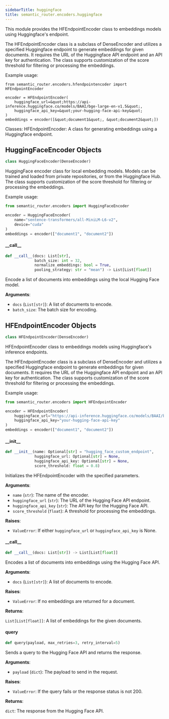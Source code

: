 ```yaml
---
sidebarTitle: huggingface
title: semantic_router.encoders.huggingface
---
```


This module provides the HFEndpointEncoder class to embeddings models using Huggingface&#x27;s endpoint.

The HFEndpointEncoder class is a subclass of DenseEncoder and utilizes a specified Huggingface
endpoint to generate embeddings for given documents. It requires the URL of the Huggingface
API endpoint and an API key for authentication. The class supports customization of the score
threshold for filtering or processing the embeddings.

Example usage:

    from semantic_router.encoders.hfendpointencoder import HFEndpointEncoder

    encoder = HFEndpointEncoder(
        huggingface_url=&quot;https://api-inference.huggingface.co/models/BAAI/bge-large-en-v1.5&quot;,
        huggingface_api_key=&quot;your-hugging-face-api-key&quot;
    )
    embeddings = encoder([&quot;document1&quot;, &quot;document2&quot;])

Classes:
    HFEndpointEncoder: A class for generating embeddings using a Huggingface endpoint.

## HuggingFaceEncoder Objects

```python
class HuggingFaceEncoder(DenseEncoder)
```

HuggingFace encoder class for local embedding models. Models can be trained and
loaded from private repositories, or from the Huggingface Hub. The class supports
customization of the score threshold for filtering or processing the embeddings.

Example usage:

```python
from semantic_router.encoders import HuggingFaceEncoder

encoder = HuggingFaceEncoder(
    name="sentence-transformers/all-MiniLM-L6-v2",
    device="cuda"
)
embeddings = encoder(["document1", "document2"])
```

#### \_\_call\_\_

```python
def __call__(docs: List[str],
             batch_size: int = 32,
             normalize_embeddings: bool = True,
             pooling_strategy: str = "mean") -> List[List[float]]
```

Encode a list of documents into embeddings using the local Hugging Face model.

**Arguments**:

- `docs` (`List[str]`): A list of documents to encode.
- `batch_size`: The batch size for encoding.

## HFEndpointEncoder Objects

```python
class HFEndpointEncoder(DenseEncoder)
```

HFEndpointEncoder class to embeddings models using Huggingface&#x27;s inference endpoints.

The HFEndpointEncoder class is a subclass of DenseEncoder and utilizes a specified
Huggingface endpoint to generate embeddings for given documents. It requires the URL
of the Huggingface API endpoint and an API key for authentication. The class supports
customization of the score threshold for filtering or processing the embeddings.

Example usage:

```python
from semantic_router.encoders import HFEndpointEncoder

encoder = HFEndpointEncoder(
    huggingface_url="https://api-inference.huggingface.co/models/BAAI/bge-large-en-v1.5",
    huggingface_api_key="your-hugging-face-api-key"
)
embeddings = encoder(["document1", "document2"])
```

#### \_\_init\_\_

```python
def __init__(name: Optional[str] = "hugging_face_custom_endpoint",
             huggingface_url: Optional[str] = None,
             huggingface_api_key: Optional[str] = None,
             score_threshold: float = 0.8)
```

Initializes the HFEndpointEncoder with the specified parameters.

**Arguments**:

- `name` (`str`): The name of the encoder.
- `huggingface_url` (`str`): The URL of the Hugging Face API endpoint.
- `huggingface_api_key` (`str`): The API key for the Hugging Face API.
- `score_threshold` (`float`): A threshold for processing the embeddings.

**Raises**:

- `ValueError`: If either `huggingface_url` or `huggingface_api_key` is None.

#### \_\_call\_\_

```python
def __call__(docs: List[str]) -> List[List[float]]
```

Encodes a list of documents into embeddings using the Hugging Face API.

**Arguments**:

- `docs` (`List[str]`): A list of documents to encode.

**Raises**:

- `ValueError`: If no embeddings are returned for a document.

**Returns**:

`List[List[float]]`: A list of embeddings for the given documents.

#### query

```python
def query(payload, max_retries=3, retry_interval=5)
```

Sends a query to the Hugging Face API and returns the response.

**Arguments**:

- `payload` (`dict`): The payload to send in the request.

**Raises**:

- `ValueError`: If the query fails or the response status is not 200.

**Returns**:

`dict`: The response from the Hugging Face API.


